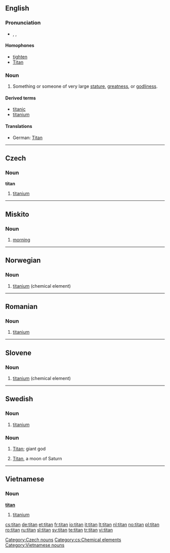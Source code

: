 {{also|Titan|Titán|titán}}
==English==

===Pronunciation===
* {{enPR|tīʹtən}}, {{IPA|/ˈtaɪtən/}}, {{SAMPA|/"taIt@n/}}

====Homophones====
* [[tighten]]
* [[Titan]]

===Noun===
{{en-noun}}

# Something or someone of very large [[stature]], [[greatness]], or [[godliness]].

====Derived terms====
* [[titanic]]
* [[titanium]]

====Translations====
{{trans-top|something or someone large in stature, greatness or godliness}}
* German: [[Titan]] {{m}}
{{trans-mid}}
{{trans-bottom}}

----

==Czech==

===Noun===
'''titan''' {{m}}

# [[titanium]]

[[Category:Czech nouns]]
[[Category:cs:Chemical elements]]

----

==Miskito==

===Noun===
{{infl|miq|noun}}

# [[morning]]

----

==Norwegian==

===Noun===
{{infl|no|noun}}

# [[titanium]] (chemical element)

{{tbot entry|Norwegian|titanium|2009|April|no}}

----

==Romanian==

===Noun===
{{infl|ro|noun}}

# [[titanium]]

----

==Slovene==

===Noun===
{{infl|sl|noun}}

# [[titanium]] (chemical element)

{{tbot entry|Slovene|titanium|2009|April|sl}}

----

==Swedish==
{{wikipedia|lang=sv}}

===Noun===
{{infl|sv|noun|g=n|uncountable}}
{{sv-noun-unc-n|2=titanet}}

# {{context|chemical element|lang=sv}} [[titanium]]

===Noun===
{{infl|sv|noun|g=c}}
{{sv-noun-reg-er}}

# {{context|lang=sv|mythology}} [[Titan]]; giant god
# {{context|lang=sv|astronomy}} [[Titan]], a moon of Saturn

----

==Vietnamese==

===Noun===
'''[[titan]]'''

# [[titanium]]

{{vi-attention}}

[[Category:Vietnamese nouns]]

[[cs:titan]]
[[de:titan]]
[[et:titan]]
[[fr:titan]]
[[io:titan]]
[[it:titan]]
[[lt:titan]]
[[nl:titan]]
[[no:titan]]
[[pl:titan]]
[[ro:titan]]
[[ru:titan]]
[[sl:titan]]
[[sv:titan]]
[[te:titan]]
[[tr:titan]]
[[vi:titan]]